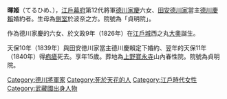 {{unreferenced|time=2010-09-23T06:25:42+00:00}}
'''暉姬'''（てるひめ、{{bd|1826年|6月19日（[[文政|文政]]九年五月十四）|1840年|6月7日（[[天保_(日本)|天保]]十一年五月初八）}}），[[江戶幕府|江戶幕府]]第12代將軍[[德川家慶|德川家慶]]六女、[[田安德川家|田安德川家]]當主[[德川慶賴|德川慶賴]]婚約者。生母為[[側室|側室]]於波奈之方。院號為「貞明院」。

作為德川家慶的六女、於文政9年（1826年）在[[江戶城|江戶城]]西之丸[[大奧|大奧]]誕生。

天保10年（1839年）與田安徳川家當主德川慶賴定下婚約、翌年的天保11年（1840年）得[[疱瘡|疱瘡]]死去。享年15歲。葬地為[[上野|上野]][[寛永寺|寛永寺]]山內春性院。院號為貞明院。

[[Category:德川將軍家|Category:德川將軍家]]
[[Category:死於天花的人|Category:死於天花的人]]
[[Category:江戶時代女性|Category:江戶時代女性]]
[[Category:武藏國出身人物|Category:武藏國出身人物]]